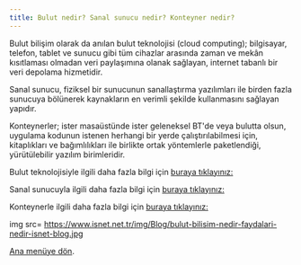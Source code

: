 ```yaml
---
title: Bulut nedir? Sanal sunucu nedir? Konteyner nedir? 
---
```

Bulut bilişim olarak da anılan bulut teknolojisi (cloud computing); bilgisayar, telefon, tablet ve sunucu gibi tüm cihazlar arasında zaman ve mekân kısıtlaması olmadan veri paylaşımına olanak sağlayan, internet tabanlı bir veri depolama hizmetidir.

Sanal sunucu, fiziksel bir sunucunun sanallaştırma yazılımları ile birden fazla sunucuya bölünerek kaynakların en verimli şekilde kullanmasını sağlayan yapıdır.

Konteynerler; ister masaüstünde ister geleneksel BT'de veya bulutta olsun, uygulama kodunun istenen herhangi bir yerde çalıştırılabilmesi için, kitaplıkları ve bağımlılıkları ile birlikte ortak yöntemlerle paketlendiği, yürütülebilir yazılım birimleridir.

Bulut teknolojisiyle ilgili daha fazla bilgi için [buraya tıklayınız:](https://www.natro.com/blog/bulut-teknolojisi-nedir/) 

Sanal sunucuyla ilgili daha fazla bilgi için [buraya tıklayınız:](https://www.teknotel.com/blog/sanal-sunucu-nedir-nasil-kurulur/) 

Konteynerle ilgili daha fazla bilgi için [buraya tıklayınız:](https://www.ibm.com/tr-tr/cloud/learn/containers) 

img src= https://www.isnet.net.tr/img/Blog/bulut-bilisim-nedir-faydalari-nedir-isnet-blog.jpg

[Ana menüye dön](/).
